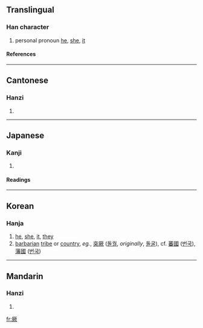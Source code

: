 ==Translingual==

===Han character===
{{Han char|rn=27|rad=厂|as=10|sn=12|four=7128<sub>2</sub>|canj=一廿山人 (MTUO)}}
# personal pronoun [[he]], [[she]], [[it]]

====References====
{{Han ref|kx=0162.220|dkj=02992|dj=0370.080|hdz=10076.130|uh=53A5|ud=21413|bh=B3D6|bd=46038}}

----

==Cantonese==

===Hanzi===
{{yue-hanzi|jyut=|y=kyut3}}
# {{defn|Cantonese}}

----

==Japanese==

===Kanji===
{{ja-kanji|grade=|rs=厂10}}
# {{defn|Japanese}} 

====Readings====
{{ja-readings|on=[[けつ]] (ketsu), [[くつ]] (kutsu)|kun=[[その]] (sono), [[それ]] (sore)}}

----

==Korean==

===Hanja===
{{ko-hanja|hangeul=[[궐]], [[굴]]|rv=gwol, gul|mr=kwŏl, kul}}
# [[he]], [[she]], [[it]], [[they]]
# [[barbarian]] [[tribe]] or [[country]], ''eg.'', [[突]][[厥#Korean|厥]] ([[돌궐]], ''originally'', [[돌굴]]), cf. [[蕃]][[國]] ([[번국]]), [[藩]][[國]] ([[번국]]) 

----

==Mandarin==

===Hanzi===
{{cmn-hanzi|pin=[[jué]] ([[jue2]])|wg=chüeh<sup>2</sup>}}
# {{defn|Mandarin}}

[[fr:厥]]